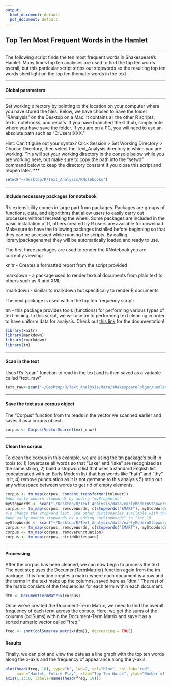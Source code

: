 ```yaml
---
output:
  html_document: default
  pdf_document: default
---
```

## Top Ten Most Frequent Words in the Hamlet
***
The following script finds the ten most frequent words in Shakespeare's Hamlet. Many times top ten analyses are used to find the top ten words overall, but this particular script strips out stopwords so the resulting top ten words shed light on the top ten thematic words in the text.

***

#### Global parameters 
***
Set working directory by pointing to the location on your computer where you have stored the files. Below, we have chosen to Save the folder "RAnalysis" on the Desktop on a Mac. It contains all the other R scripts, texts, notebooks, and results. If you have branched the Github, simply note where you have save the folder. If you are on a PC, you will need to use an absolute path such as "C:Users:XXX."

Hint: Can't figure out your syntax? Click Session > Set Working Directory > Choose Directory, then select the Text_Analysis directory in which you are working. This will set your working directory in the console below while you are working here, but make sure to copy the path into the "setwd" command below to keep the directory constant if you close this script and reopen later.
***
```r
setwd("~/Desktop/R/Text_Analysis/RNotebooks")
```

***

#### Include necessary packages for notebook 

R's extensibility comes in large part from packages. Packages are groups of functions, data, and algorithms that allow users to easily carry out processes without recreating the wheel. Some packages are included in the basic installation of R, others created by R users are available for download. Make sure to have the following packages installed before beginning so that they can be accessed while running the scripts. By calling library(packagename) they will be automatically loaded and ready to use.

The first three packages are used to render the RNotebook you are currently viewing:

knitr - Creates a formatted report from the script provided

markdown - a package used to render textual documents from plain text to others such as R and XML

rmarkdown - similar to markdown but specifically to render R documents


The next package is used within the top ten frequency script:

tm - this package provides tools (functions) for performing various types of text mining. In this script, we will use tm to performing text cleaning in order to have uniform data for analysis. Check out [this link](https://cran.r-project.org/web/packages/tm/vignettes/tm.pdf) for the documentation!


```r
library(knitr)
library(markdown)
library(rmarkdown)
library(tm)
```


***

#### Scan in the text

Uses R's "scan" function to read in the text and is then saved as a variable called "text_raw"
```r
text_raw<-scan("~/Desktop/R/Text_Analysis/data/shakespeareFolger/Hamlet.txt", what="character", sep="\n")
```

***

#### Save the text as a corpus object

The "Corpus" function from tm reads in the vector we scanned earlier and saves it as a corpus object.
```r
corpus <- Corpus(VectorSource(text_raw))
```

***

#### Clean the corpus

To clean the corpus in this example, we are using the tm package's built in tools to:
1) lowercase all words so that "Lake" and "lake" are recognized as the same string, 
2) build a stopword list that uses a standard English list concatenated with an Early Modern list that has words like "hath" and "thy" in it,
4) remove punctuation as it is not germane to this analysis
5) strip out any whitespace between words to get rid of empty elements.

```r
corpus <- tm_map(corpus, content_transformer(tolower))
#Add early modern stopwords by adding "myStopWords" 
myStopWords <- scan("~/Desktop/R/Text_Analysis/data/earlyModernStopword.txt", what="character", sep="\n")
corpus <- tm_map(corpus, removeWords, c(stopwords("SMART"), myStopWords))
#To change the stopword list, use other dictionaries available with the tm package
#Add early modern stopwords by u adding "myStopWords" to line 19
myStopWords <- scan("~/Desktop/R/Text_Analysis/data/earlyModernStopword.txt", what="character", sep="\n")
corpus <- tm_map(corpus, removeWords, c(stopwords("SMART"), myStopWords))
corpus <- tm_map(corpus, removePunctuation)
corpus <- tm_map(corpus, stripWhitespace)
```

***

#### Processing

After the corpus has been cleaned, we can now begin to process the text. The next step uses the DocumentTermMatrix() function again from the tm package. This function creates a matrix where each document is a row and the terms in the text make up the columns, saved here as "dtm." The rest of the matrix consists of the frequencies for each term within each document.

```r
dtm <- DocumentTermMatrix(corpus)
```

Once we've created the Document-Term Matrix, we need to find the overall frequency of each term across the corpus. Here, we get the sums of the columns (colSums) within the Document-Term Matrix and save it as a sorted numeric vector called "freq."

```r
freq <- sort(colSums(as.matrix(dtm)), decreasing = TRUE)
```

#### Results

Finally, we can plot and view the data as a line graph with the top ten words along the x-axis and the frequency of appearance along the y-axis. 

```r
plot(head(freq, 10), type="b", lwd=2, col="blue", col.lab="red",
     main="Hamlet, Entire Play", xlab="Top Ten Words", ylab="Number of Occurences", xaxt="n",)
axis(1,1:10, labels=names(head(freq, 10)))
```









